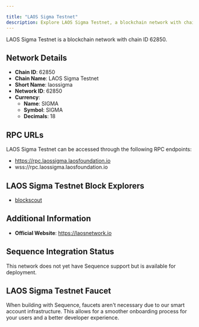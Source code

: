 ```yaml
---

title: "LAOS Sigma Testnet"
description: Explore LAOS Sigma Testnet, a blockchain network with chain ID 62850. Learn about its native currency, SIGMA, and how to interact with the network.
---
```




LAOS Sigma Testnet is a blockchain network with chain ID 62850.

## Network Details

- **Chain ID**: 62850
- **Chain Name**: LAOS Sigma Testnet
- **Short Name**: laossigma
- **Network ID**: 62850
- **Currency**: 
  - **Name**: SIGMA
  - **Symbol**: SIGMA
  - **Decimals**: 18

## RPC URLs

LAOS Sigma Testnet can be accessed through the following RPC endpoints:

- https://rpc.laossigma.laosfoundation.io
- wss://rpc.laossigma.laosfoundation.io

## LAOS Sigma Testnet Block Explorers

- [blockscout](https://sigma.explorer.laosnetwork.io)

## Additional Information

- **Official Website**: https://laosnetwork.io

## Sequence Integration Status

This network does not yet have Sequence support but is available for deployment.

## LAOS Sigma Testnet Faucet

When building with Sequence, faucets aren't necessary due to our smart account infrastructure. This allows for a smoother onboarding process for your users and a better developer experience.
